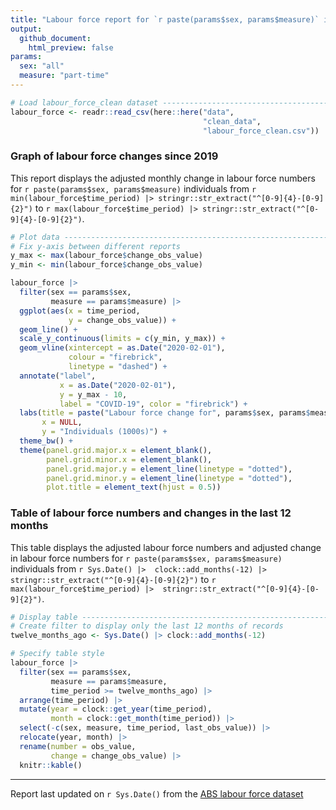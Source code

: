 ```yaml
---
title: "Labour force report for `r paste(params$sex, params$measure)` individuals" 
output: 
  github_document:
    html_preview: false
params:
  sex: "all" 
  measure: "part-time"    
---
```


```r
# Load labour_force_clean dataset ----------------------------------------------
labour_force <- readr::read_csv(here::here("data",
                                           "clean_data",
                                           "labour_force_clean.csv"))
```


### Graph of labour force changes since 2019  

This report displays the adjusted monthly change in labour force numbers for `r paste(params$sex, params$measure)` individuals from `r min(labour_force$time_period) |> stringr::str_extract("^[0-9]{4}-[0-9]{2}")` to `r max(labour_force$time_period) |> stringr::str_extract("^[0-9]{4}-[0-9]{2}")`.  

```r
# Plot data --------------------------------------------------------------------
# Fix y-axis between different reports 
y_max <- max(labour_force$change_obs_value) 
y_min <- min(labour_force$change_obs_value)   

labour_force |>  
  filter(sex == params$sex, 
         measure == params$measure) |> 
  ggplot(aes(x = time_period, 
             y = change_obs_value)) +
  geom_line() + 
  scale_y_continuous(limits = c(y_min, y_max)) +
  geom_vline(xintercept = as.Date("2020-02-01"),
             colour = "firebrick",
             linetype = "dashed") +
  annotate("label",
           x = as.Date("2020-02-01"),
           y = y_max - 10,
           label = "COVID-19", color = "firebrick") +
  labs(title = paste("Labour force change for", params$sex, params$measure, "individuals"), 
       x = NULL,
       y = "Individuals (1000s)") +
  theme_bw() +
  theme(panel.grid.major.x = element_blank(),
        panel.grid.minor.x = element_blank(),
        panel.grid.major.y = element_line(linetype = "dotted"),
        panel.grid.minor.y = element_line(linetype = "dotted"),
        plot.title = element_text(hjust = 0.5))
```


### Table of labour force numbers and changes in the last 12 months  

This table displays the adjusted labour force numbers and adjusted change in labour force numbers for `r paste(params$sex, params$measure)` individuals from `r Sys.Date() |>  clock::add_months(-12) |>  stringr::str_extract("^[0-9]{4}-[0-9]{2}")` to `r max(labour_force$time_period) |>  stringr::str_extract("^[0-9]{4}-[0-9]{2}")`.   

```r
# Display table ----------------------------------------------------------------
# Create filter to display only the last 12 months of records
twelve_months_ago <- Sys.Date() |> clock::add_months(-12)

# Specify table style
labour_force |>  
  filter(sex == params$sex, 
         measure == params$measure,
         time_period >= twelve_months_ago) |> 
  arrange(time_period) |> 
  mutate(year = clock::get_year(time_period),
         month = clock::get_month(time_period)) |>  
  select(-c(sex, measure, time_period, last_obs_value)) |> 
  relocate(year, month) |> 
  rename(number = obs_value,
         change = change_obs_value) |> 
  knitr::kable()
```

***  
Report last updated on `r Sys.Date()` from the [ABS labour force dataset](https://www.abs.gov.au/statistics/labour/employment-and-unemployment/labour-force-australia/latest-release)  